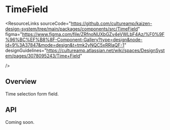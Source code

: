 
<Meta of={TimeFieldStories} />

# TimeField

<ResourceLinks
  sourceCode="https://github.com/cultureamp/kaizen-design-system/tree/main/packages/components/src/TimeField"
  figma="https://www.figma.com/file/ZRfnoNUXbGZv4eVWLbF4Az/%F0%9F%96%BC%EF%B8%8F-Component-Gallery?type=design&node-id=9%3A37847&mode=design&t=tmk2yNQC5xRRlaQF-1"
  designGuidelines="https://cultureamp.atlassian.net/wiki/spaces/DesignSystem/pages/3078095243/Time+Field"
  
/>

<KAIOInstallation exportNames="TimeField" />

## Overview

Time selection form field.

<Canvas of={TimeFieldStories.Playground} />
<Controls of={TimeFieldStories.Playground} />

## API

Coming soon.
